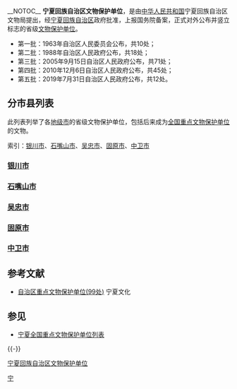 __NOTOC__
'''宁夏回族自治区文物保护单位'''，是由[[中华人民共和国|中华人民共和国]]宁夏回族自治区文物局提出，经[[宁夏回族自治区|宁夏回族自治区]]政府批准，上报国务院备案，正式对外公布并竖立标志的省级[[文物保护单位|文物保护单位]]。

*第一批：1963年自治区人民委员会公布，共10处；
*第二批：1988年自治区人民政府公布，共18处；
*第三批：2005年9月15日自治区人民政府公布，共71处；
*第四批：2010年12月6日自治区人民政府公布，共45处；
*第五批：2019年7月31日自治区人民政府公布，共12处。


==分市县列表==
此列表列举了各[[地级市|地级市]]的省级文物保护单位，包括后来成为[[全国重点文物保护单位|全国重点文物保护单位]]的文物。

索引：[[#银川市|银川市]]、[[#石嘴山市|石嘴山市]]、[[#吴忠市|吴忠市]]、[[#固原市|固原市]]、[[#中卫市|中卫市]]

===[[银川市|银川市]]===
{{银川市境内的宁夏回族自治区文物保护单位|state=uncollapsed}}

===[[石嘴山市|石嘴山市]]===
{{石嘴山市境内的宁夏回族自治区文物保护单位|state=uncollapsed}}

===[[吴忠市|吴忠市]]===
{{吴忠市境内的宁夏回族自治区文物保护单位|state=uncollapsed}}

===[[固原市|固原市]]===
{{固原市境内的宁夏回族自治区文物保护单位|state=uncollapsed}}

===[[中卫市|中卫市]]===
{{中卫市境内的宁夏回族自治区文物保护单位|state=uncollapsed}}

==参考文献==
{{Reflist}}
*[http://www.nxwh.gov.cn/show_heritage.asp?NewsID=744 自治区重点文物保护单位(99处)]{{dead link|date=2017年12月 |bot=InternetArchiveBot |fix-attempted=yes }} 宁夏文化

==参见==
*[[宁夏全国重点文物保护单位列表|宁夏全国重点文物保护单位列表]]

{{-}}
{{省级文物保护单位分省索引}}

[[category:宁夏回族自治区文物保护单位|]]
[[Category:中国省级文物保护单位|宁]]